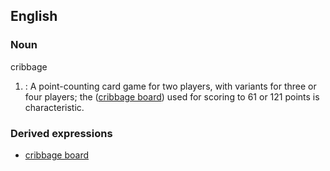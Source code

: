 ==English==

===Noun===
;cribbage
#{{cattag|Card games}}: A point-counting card game for two players, with variants for three or four players; the ([[cribbage board]]) used for scoring to 61 or 121 points is characteristic.

===Derived expressions===
*[[cribbage board]]